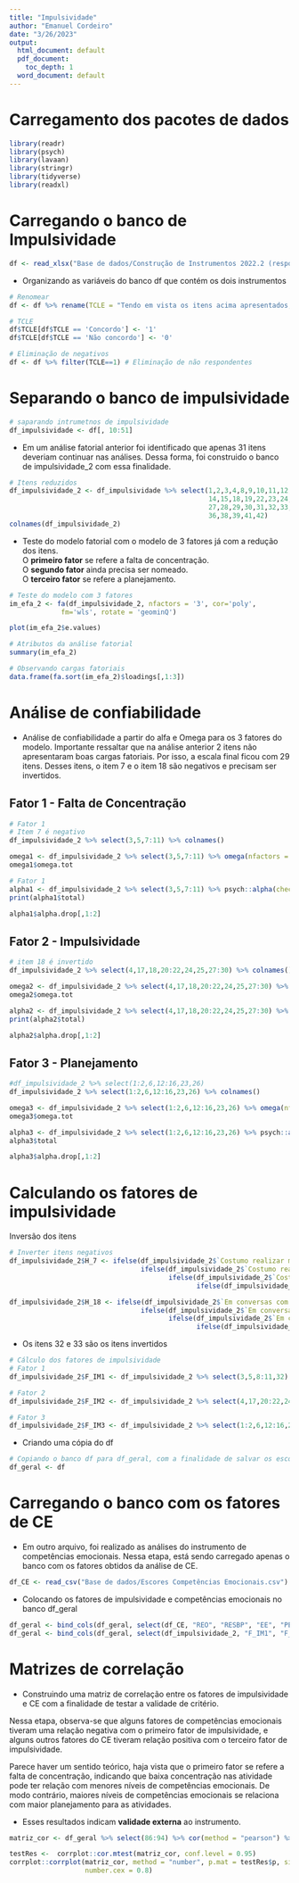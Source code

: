 ```yaml
---
title: "Impulsividade"
author: "Emanuel Cordeiro"
date: "3/26/2023"
output:
  html_document: default
  pdf_document: 
    toc_depth: 1
  word_document: default
---
```


# Carregamento dos pacotes de dados

```r
library(readr)
library(psych)
library(lavaan)
library(stringr)
library(tidyverse)
library(readxl)
```

# Carregando o banco de Impulsividade

```r
df <- read_xlsx("Base de dados/Construção de Instrumentos 2022.2 (respostas).xlsx")
```

-   Organizando as variáveis do banco df que contém os dois instrumentos

```r
# Renomear
df <- df %>% rename(TCLE = "Tendo em vista os itens acima apresentados, eu, de forma livre e esclarecida, manifesto meu consentimento para participar da pesquisa.")
```

```r
# TCLE
df$TCLE[df$TCLE == 'Concordo'] <- '1'
df$TCLE[df$TCLE == 'Não concordo'] <- '0'
```

```r
# Eliminação de negativos
df <- df %>% filter(TCLE==1) # Eliminação de não respondentes
```

# Separando o banco de impulsividade

```r
# saparando intrumetnos de impulsividade
df_impulsividade <- df[, 10:51]
```

-   Em um análise fatorial anterior foi identificado que apenas 31 itens deveriam continuar nas análises. Dessa forma, foi construido o banco de impulsividade_2 com essa finalidade.

```r
# Itens reduzidos
df_impulsividade_2 <- df_impulsividade %>% select(1,2,3,4,8,9,10,11,12,13,
                                                  14,15,18,19,22,23,24,26,
                                                  27,28,29,30,31,32,33,34,
                                                  36,38,39,41,42)
colnames(df_impulsividade_2)
```

-   Teste do modelo fatorial com o modelo de 3 fatores já com a redução dos itens.\
    O **primeiro fator** se refere a falta de concentração.\
    O **segundo fator** ainda precisa ser nomeado.\
    O **terceiro fator** se refere a planejamento.

```r
# Teste do modelo com 3 fatores
im_efa_2 <- fa(df_impulsividade_2, nfactors = '3', cor='poly', 
             fm='wls', rotate = 'geominQ')

plot(im_efa_2$e.values)

```

```r
# Atributos da análise fatorial
summary(im_efa_2)
```

```r
# Observando cargas fatoriais
data.frame(fa.sort(im_efa_2)$loadings[,1:3])

```

# Análise de confiabilidade

-   Análise de confiabilidade a partir do alfa e Omega para os 3 fatores do modelo. Importante ressaltar que na análise anterior 2 itens não apresentaram boas cargas fatoriais. Por isso, a escala final ficou com 29 itens. Desses itens, o item 7 e o item 18 são negativos e precisam ser invertidos.

## Fator 1 - Falta de Concentração

```r
# Fator 1
# Item 7 é negativo
df_impulsividade_2 %>% select(3,5,7:11) %>% colnames() 
```

```r
omega1 <- df_impulsividade_2 %>% select(3,5,7:11) %>% omega(nfactors = 1, poly = TRUE)
omega1$omega.tot

```

```r
# Fator 1
alpha1 <- df_impulsividade_2 %>% select(3,5,7:11) %>% psych::alpha(check.keys = TRUE) 
print(alpha1$total)
```

```r
alpha1$alpha.drop[,1:2]
```

## Fator 2 - Impulsividade

```r
# item 18 é invertido
df_impulsividade_2 %>% select(4,17,18,20:22,24,25,27:30) %>% colnames() 
```

```r
omega2 <- df_impulsividade_2 %>% select(4,17,18,20:22,24,25,27:30) %>% omega(nfactors = 1, poly = TRUE)
omega2$omega.tot
```

```r
alpha2 <- df_impulsividade_2 %>% select(4,17,18,20:22,24,25,27:30) %>% psych::alpha(check.keys = TRUE) 
print(alpha2$total)
```

```r
alpha2$alpha.drop[,1:2]
```

## Fator 3 - Planejamento

```r
#df_impulsividade_2 %>% select(1:2,6,12:16,23,26)
df_impulsividade_2 %>% select(1:2,6,12:16,23,26) %>% colnames()
```

```r
omega3 <- df_impulsividade_2 %>% select(1:2,6,12:16,23,26) %>% omega(nfactors = 1, poly = TRUE)
omega3$omega.tot
```

```r
alpha3 <- df_impulsividade_2 %>% select(1:2,6,12:16,23,26) %>% psych::alpha(check.keys = TRUE) 
alpha3$total
```

```r
alpha3$alpha.drop[,1:2]
```

# Calculando os fatores de impulsividade

Inversão dos itens

```r
# Inverter itens negativos
df_impulsividade_2$H_7 <- ifelse(df_impulsividade_2$`Costumo realizar minhas atividades sem perder o foco.` == 1, 5,
                                 ifelse(df_impulsividade_2$`Costumo realizar minhas atividades sem perder o foco.` == 2, 4,
                                        ifelse(df_impulsividade_2$`Costumo realizar minhas atividades sem perder o foco.` == 4, 2,
                                               ifelse(df_impulsividade_2$`Costumo realizar minhas atividades sem perder o foco.` == 5, 1, df_impulsividade_2$`Costumo realizar minhas atividades sem perder o foco.`))))

df_impulsividade_2$H_18 <- ifelse(df_impulsividade_2$`Em conversas com amigos, penso antes de falar.` == 1, 5,
                                 ifelse(df_impulsividade_2$`Em conversas com amigos, penso antes de falar.` == 2, 4,
                                        ifelse(df_impulsividade_2$`Em conversas com amigos, penso antes de falar.` == 4, 2,
                                               ifelse(df_impulsividade_2$`Em conversas com amigos, penso antes de falar.` == 5, 1, df_impulsividade_2$`Em conversas com amigos, penso antes de falar.`))))
```

-   Os itens 32 e 33 são os itens invertidos

```r
# Cálculo dos fatores de impulsividade
# Fator 1
df_impulsividade_2$F_IM1 <- df_impulsividade_2 %>% select(3,5,8:11,32) %>% rowMeans()

# Fator 2
df_impulsividade_2$F_IM2 <- df_impulsividade_2 %>% select(4,17,20:22,24,25,27:30,33) %>% rowMeans()

# Fator 3
df_impulsividade_2$F_IM3 <- df_impulsividade_2 %>% select(1:2,6,12:16,23,26) %>% rowMeans()
```

-   Criando uma cópia do df

```r
# Copiando o banco df para df_geral, com a finalidade de salvar os escores dos fatores de impulsividade e CE
df_geral <- df
```

# Carregando o banco com os fatores de CE

-   Em outro arquivo, foi realizado as análises do instrumento de competências emocionais. Nessa etapa, está sendo carregado apenas o banco com os fatores obtidos da análise de CE.

```r
df_CE <- read_csv("Base de dados/Escores Competências Emocionais.csv")
```

-   Colocando os fatores de impulsividade e competências emocionais no banco df_geral

```r
df_geral <- bind_cols(df_geral, select(df_CE, "REO", "RESBP", "EE", "PE", "RESAP", "CEG"))
df_geral <- bind_cols(df_geral, select(df_impulsividade_2, "F_IM1", "F_IM2", "F_IM3"))
```

# Matrizes de correlação

-   Construindo uma matriz de correlação entre os fatores de impulsividade e CE com a finalidade de testar a validade de critério.

Nessa etapa, observa-se que alguns fatores de competências emocionais tiveram uma relação negativa com o primeiro fator de impulsividade, e alguns outros fatores do CE tiveram relação positiva com o terceiro fator de impulsividade.

Parece haver um sentido teórico, haja vista que o primeiro fator se refere a falta de concentração, indicando que baixa concentração nas atividade pode ter relação com menores níveis de competências emocionais. De modo contrário, maiores níveis de competências emocionais se relaciona com maior planejamento para as atividades.

-   Esses resultados indicam **validade externa** ao instrumento.

```r
matriz_cor <- df_geral %>% select(86:94) %>% cor(method = "pearson") %>% round(2)

testRes <-  corrplot::cor.mtest(matriz_cor, conf.level = 0.95) 
corrplot::corrplot(matriz_cor, method = "number", p.mat = testRes$p, sig.level = 0.05, type = "upper",
                   number.cex = 0.8)
```
